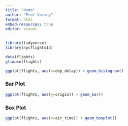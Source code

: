 ```yaml
---
title: "demo"
author: "Prof Vaisey"
format: html
embed-resources: true
editor: visual
---
```


```r
library(tidyverse)
library(nycflights13)

data(flights)
glimpse(flights)
```

```r
ggplot(flights, aes(x=dep_delay)) + geom_histogram()
```

### Bar Plot

```r
ggplot(flights, aes(y=origin)) + geom_bar()
```

### Box Plot

```r
ggplot(flights, aes(x=air_time)) + geom_boxplot()
```
